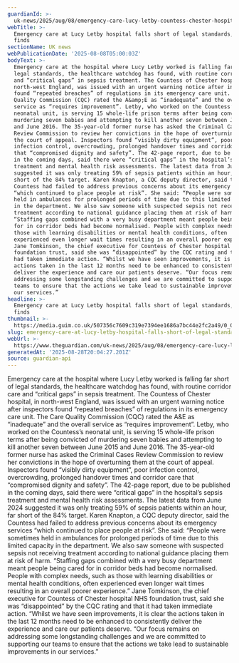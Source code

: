 ```yaml
---
guardianId: >-
  uk-news/2025/aug/08/emergency-care-lucy-letby-countess-chester-hospital-falling-short-legal-standards
webTitle: >-
  Emergency care at Lucy Letby hospital falls short of legal standards, CQC
  finds
sectionName: UK news
webPublicationDate: '2025-08-08T05:00:03Z'
bodyText: >-
  Emergency care at the hospital where Lucy Letby worked is falling far short of
  legal standards, the healthcare watchdog has found, with routine corridor care
  and “critical gaps” in sepsis treatment. The Countess of Chester hospital, in
  north-west England, was issued with an urgent warning notice after inspectors
  found “repeated breaches” of regulations in its emergency care unit. The Care
  Quality Commission (CQC) rated the A&amp;E as “inadequate” and the overall
  service as “requires improvement”. Letby, who worked on the Countess’s
  neonatal unit, is serving 15 whole-life prison terms after being convicted of
  murdering seven babies and attempting to kill another seven between June 2015
  and June 2016. The 35-year-old former nurse has asked the Criminal Cases
  Review Commission to review her convictions in the hope of overturning them at
  the court of appeal. Inspectors found “visibly dirty equipment”, poor
  infection control, overcrowding, prolonged handover times and corridor care
  that “compromised dignity and safety”. The 42-page report, due to be published
  in the coming days, said there were “critical gaps” in the hospital’s sepsis
  treatment and mental health risk assessments. The latest data from June 2024
  suggested it was only treating 59% of sepsis patients within an hour, far
  short of the 84% target. Karen Knapton, a CQC deputy director, said the
  Countess had failed to address previous concerns about its emergency services
  “which continued to place people at risk”. She said: “People were sometimes
  held in ambulances for prolonged periods of time due to this limited capacity
  in the department. We also saw someone with suspected sepsis not receiving
  treatment according to national guidance placing them at risk of harm.
  “Staffing gaps combined with a very busy department meant people being cared
  for in corridor beds had become normalised. People with complex needs, such as
  those with learning disabilities or mental health conditions, often
  experienced even longer wait times resulting in an overall poorer experience.”
  Jane Tomkinson, the chief executive for Countess of Chester hospital NHS
  foundation trust, said she was “disappointed” by the CQC rating and that it
  had taken immediate action. “Whilst we have seen improvements, it is clear the
  actions taken in the last 12 months need to be enhanced to consistently
  deliver the experience and care our patients deserve. “Our focus remains on
  addressing some longstanding challenges and we are committed to supporting our
  teams to ensure that the actions we take lead to sustainable improvements in
  our services.”
headline: >-
  Emergency care at Lucy Letby hospital falls short of legal standards, CQC
  finds
thumbnail: >-
  https://media.guim.co.uk/507356c7609c319e7394ee1686a7bc44e2fc2a49/0_0_2917_2333/500.jpg
slug: emergency-care-at-lucy-letby-hospital-falls-short-of-legal-standards-cqc-finds
webUrl: >-
  https://www.theguardian.com/uk-news/2025/aug/08/emergency-care-lucy-letby-countess-chester-hospital-falling-short-legal-standards
generatedAt: '2025-08-28T20:04:27.201Z'
source: guardian-api
---
```

Emergency care at the hospital where Lucy Letby worked is falling far short of legal standards, the healthcare watchdog has found, with routine corridor care and “critical gaps” in sepsis treatment. The Countess of Chester hospital, in north-west England, was issued with an urgent warning notice after inspectors found “repeated breaches” of regulations in its emergency care unit. The Care Quality Commission (CQC) rated the A&amp;E as “inadequate” and the overall service as “requires improvement”. Letby, who worked on the Countess’s neonatal unit, is serving 15 whole-life prison terms after being convicted of murdering seven babies and attempting to kill another seven between June 2015 and June 2016. The 35-year-old former nurse has asked the Criminal Cases Review Commission to review her convictions in the hope of overturning them at the court of appeal. Inspectors found “visibly dirty equipment”, poor infection control, overcrowding, prolonged handover times and corridor care that “compromised dignity and safety”. The 42-page report, due to be published in the coming days, said there were “critical gaps” in the hospital’s sepsis treatment and mental health risk assessments. The latest data from June 2024 suggested it was only treating 59% of sepsis patients within an hour, far short of the 84% target. Karen Knapton, a CQC deputy director, said the Countess had failed to address previous concerns about its emergency services “which continued to place people at risk”. She said: “People were sometimes held in ambulances for prolonged periods of time due to this limited capacity in the department. We also saw someone with suspected sepsis not receiving treatment according to national guidance placing them at risk of harm. “Staffing gaps combined with a very busy department meant people being cared for in corridor beds had become normalised. People with complex needs, such as those with learning disabilities or mental health conditions, often experienced even longer wait times resulting in an overall poorer experience.” Jane Tomkinson, the chief executive for Countess of Chester hospital NHS foundation trust, said she was “disappointed” by the CQC rating and that it had taken immediate action. “Whilst we have seen improvements, it is clear the actions taken in the last 12 months need to be enhanced to consistently deliver the experience and care our patients deserve. “Our focus remains on addressing some longstanding challenges and we are committed to supporting our teams to ensure that the actions we take lead to sustainable improvements in our services.”
